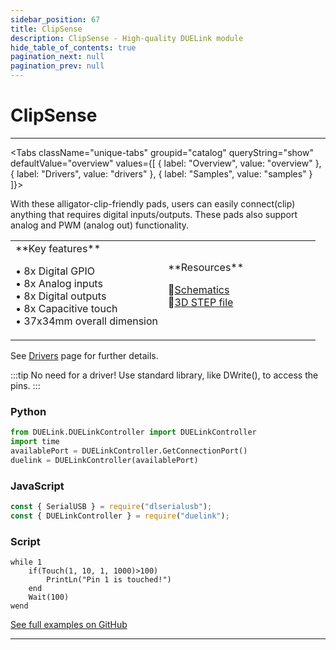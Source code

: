 ```yaml
---
sidebar_position: 67
title: ClipSense
description: ClipSense - High-quality DUELink module
hide_table_of_contents: true
pagination_next: null
pagination_prev: null
---
```



# ClipSense

<ImageSection 
  product="seclipsense-a"
  tagline="Clip-friendly IOs with Capacitive Sensing"
/>

---

<Tabs className="unique-tabs" groupid="catalog" queryString="show" defaultValue="overview"
  values={[
    {
        label: "Overview",
        value: "overview"
    },
    {
        label: "Drivers",
        value: "drivers"
    },
    {
        label: "Samples",
        value: "samples"
    }
]}>

<TabItem value="overview">

With these alligator-clip-friendly pads, users can easily connect(clip) anything that requires digital inputs/outputs. These pads also support analog and PWM (analog out) functionality.

<table><td width='50%'>
**Key features**

• 8x Digital GPIO<br/>
• 8x Analog inputs<br/>
• 8x Digital outputs<br/>
• 8x Capacitive touch<br/>
• 37x34mm overall dimension<br/>

</td><td width='50%'>
**Resources**
 
📄<a href="/sch/gdl-seclipsense-a.pdf">Schematics</a><br/>
🔩<a href="/3d/gdl-seclipsense-a.step">3D STEP file</a><br/>
</td></table>

</TabItem>

<TabItem value="drivers">

See [Drivers](/docs/engine/drivers) page for further details.

:::tip
No need for a driver! Use standard library, like DWrite(), to access the pins.
:::

</TabItem>

<TabItem value="samples">

### Python

```python
from DUELink.DUELinkController import DUELinkController
import time
availablePort = DUELinkController.GetConnectionPort()
duelink = DUELinkController(availablePort)
```

### JavaScript

```javascript
const { SerialUSB } = require("dlserialusb");
const { DUELinkController } = require("duelink");
```

### Script

```batch
while 1
    if(Touch(1, 10, 1, 1000)>100)
        PrintLn("Pin 1 is touched!")
    end
    Wait(100)
wend
```

[See full examples on GitHub](https://github.com/ghi-electronics/duelink-website/tree/main/static/code/samples)

</TabItem>

</Tabs>

---

<OrderSection
    product="DUELink ClipSense"
    partnumber="GDL-SECLIPSENSE-A"
    price="$0.00"
/>
